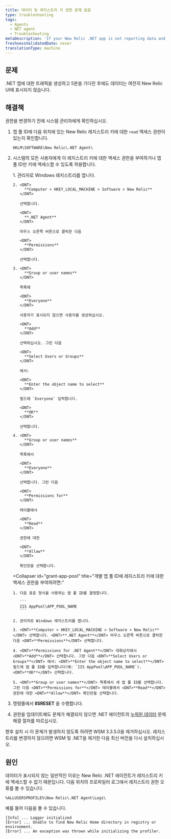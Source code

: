 ```yaml
---
title: 데이터 및 레지스트리 키 권한 문제 없음
type: troubleshooting
tags:
  - Agents
  - NET agent
  - Troubleshooting
metaDescription: 'If your New Relic .NET app is not reporting data and you see permissions errors for registry keys, follow these troubleshooting procedures.'
freshnessValidatedDate: never
translationType: machine
---
```


## 문제

.NET 앱에 대한 트래픽을 생성하고 5분을 기다린 후에도 데이터는 여전히 New Relic UI에 표시되지 않습니다.

## 해결책

<Callout variant="important">
  권한을 변경하기 전에 시스템 관리자에게 확인하십시오.
</Callout>

1. 앱 풀 ID에 다음 위치에 있는 New Relic 레지스트리 키에 대한 `read` 액세스 권한이 있는지 확인합니다.

   ```
   HKLM\SOFTWARE\New Relic\.NET Agent\
   ```

2. 시스템의 모든 사용자에게 이 레지스트리 키에 대한 액세스 권한을 부여하거나 앱 풀 ID만 키에 액세스할 수 있도록 허용합니다.

   <CollapserGroup>
     <Collapser
       id="grant-everyone"
       title="모든 사용자에게 레지스트리 키에 대한 액세스 권한을 부여하려면:"
     >
       1. 관리자로 Windows 레지스트리를 엽니다.

       2. <DNT>
            **Computer > HKEY_LOCAL_MACHINE > Software > New Relic**
          </DNT>

          선택합니다.

          <DNT>
            **.NET Agent**
          </DNT>

          마우스 오른쪽 버튼으로 클릭한 다음

          <DNT>
            **Permissions**
          </DNT>

          선택합니다.

       3. <DNT>
            **Group or user names**
          </DNT>

          목록에

          <DNT>
            **Everyone**
          </DNT>

          사용자가 표시되지 않으면 사용자를 생성하십시오.

          <DNT>
            **Add**
          </DNT>

          선택하십시오. 그런 다음

          <DNT>
            **Select Users or Groups**
          </DNT>

          에서:

          <DNT>
            **Enter the object name to select**
          </DNT>

          필드에 `Everyone` 입력합니다.

          <DNT>
            **OK**
          </DNT>

          선택합니다.

       4. <DNT>
            **Group or user names**
          </DNT>

          목록에서

          <DNT>
            **Everyone**
          </DNT>

          선택합니다. 그런 다음

          <DNT>
            **Permissions for**
          </DNT>

          테이블에서

          <DNT>
            **Read**
          </DNT>

          권한에 대한

          <DNT>
            **Allow**
          </DNT>

          확인란을 선택합니다.
     </Collapser>

     <Collapser
       id="grant-app-pool"
       title="개별 앱 풀 ID에 레지스트리 키에 대한 액세스 권한을 부여하려면:"
     >
       1. 다음 표준 형식을 사용하는 앱 풀 ID를 결정합니다.

          ```
          IIS AppPool\APP_POOL_NAME
          ```

       2. 관리자로 Windows 레지스트리를 엽니다.

       3. <DNT>**Computer > HKEY_LOCAL_MACHINE > Software > New Relic**</DNT> 선택합니다. <DNT>**.NET Agent**</DNT> 마우스 오른쪽 버튼으로 클릭한 다음 <DNT>**Permissions**</DNT> 선택합니다.

       4. <DNT>**Permissions for .NET Agent**</DNT> 대화상자에서 <DNT>**Add**</DNT> 선택합니다. 그런 다음 <DNT>**Select Users or Groups**</DNT> 에서: <DNT>**Enter the object name to select**</DNT> 필드에 앱 풀 ID를 입력합니다(예: `IIS AppPool\APP_POOL_NAME`). <DNT>**OK**</DNT> 선택합니다.

       5. <DNT>**Group or user names**</DNT> 목록에서 새 앱 풀 ID를 선택합니다. 그런 다음 <DNT>**Permissions for**</DNT> 테이블에서 <DNT>**Read**</DNT> 권한에 대한 <DNT>**Allow**</DNT> 확인란을 선택합니다.
     </Collapser>
   </CollapserGroup>

3. 명령줄에서 <DNT>**IISRESET**</DNT> 을 수행합니다.

4. 권한을 업데이트해도 문제가 해결되지 않으면 .NET 에이전트의 [누락된 데이터](/docs/agents/net-agent/troubleshooting/no-data-appears-net) 문제 해결 절차를 따르십시오.

<Callout variant="tip">
  향후 설치 시 이 문제가 발생하지 않도록 하려면 WSM 3.3.5.0을 제거하십시오. 레지스트리를 변경하지 않으려면 WSM 및 .NET을 제거한 다음 최신 버전을 다시 설치하십시오.
</Callout>

## 원인

데이터가 표시되지 않는 일반적인 이유는 New Relic .NET 에이전트가 레지스트리 키에 액세스할 수 없기 때문입니다. 다음 위치의 프로파일러 로그에서 레지스트리 권한 오류를 볼 수 있습니다.

```
%ALLUSERSPROFILE%\New Relic\.NET Agent\Logs\
```

예를 들어 다음을 볼 수 있습니다.

```
[Info] ... Logger initialized
[Error] ... Unable to find New Relic Home directory in registry or environment.
[Error] ... An exception was thrown while initializing the profiler.
```
